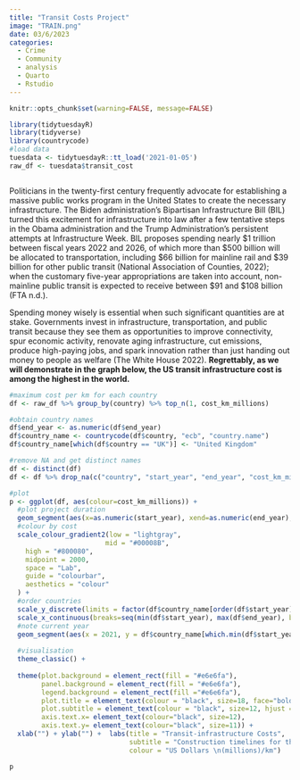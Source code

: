 ```yaml
---
title: "Transit Costs Project"
image: "TRAIN.png"
date: 03/6/2023
categories:
  - Crime
  - Community
  - analysis
  - Quarto
  - Rstudio
---
```


```r
knitr::opts_chunk$set(warning=FALSE, message=FALSE)

library(tidytuesdayR)
library(tidyverse)
library(countrycode)
#load data
tuesdata <- tidytuesdayR::tt_load('2021-01-05')
raw_df <- tuesdata$transit_cost



```


Politicians in the twenty-first century frequently advocate for establishing a massive public works program in the United States to create the necessary infrastructure. The Biden administration's Bipartisan Infrastructure Bill (BIL) turned this excitement for infrastructure into law after a few tentative steps in the Obama administration and the Trump Administration's persistent attempts at Infrastructure Week. BIL proposes spending nearly $1 trillion between fiscal years 2022 and 2026, of which more than $500 billion will be allocated to transportation, including $66 billion for mainline rail and $39 billion for other public transit (National Association of Counties, 2022); when the customary five-year appropriations are taken into account, non-mainline public transit is expected to receive between $91 and $108 billion (FTA n.d.).

Spending money wisely is essential when such significant quantities are at stake. Governments invest in infrastructure, transportation, and public transit because they see them as opportunities to improve connectivity, spur economic activity, renovate aging infrastructure, cut emissions, produce high-paying jobs, and spark innovation rather than just handing out money to people as welfare (The White House 2022). **Regrettably, as we will demonstrate in the graph below, the US transit infrastructure cost is among the highest in the world.**


```r


#maximum cost per km for each country
df <- raw_df %>% group_by(country) %>% top_n(1, cost_km_millions) 

#obtain country names
df$end_year <- as.numeric(df$end_year) 
df$country_name <- countrycode(df$country, "ecb", "country.name")
df$country_name[which(df$country == "UK")] <- "United Kingdom"

#remove NA and get distinct names
df <- distinct(df)
df <- df %>% drop_na(c("country", "start_year", "end_year", "cost_km_millions"))

#plot
p <- ggplot(df, aes(colour=cost_km_millions)) +
  #plot project duration
  geom_segment(aes(x=as.numeric(start_year), xend=as.numeric(end_year), y=country_name, yend=country_name), size=4.5) +
  #colour by cost
  scale_colour_gradient2(low = "lightgray",
                        mid = "#00008B",
    high = "#800080",
    midpoint = 2000,
    space = "Lab",
    guide = "colourbar",
    aesthetics = "colour"
  ) + 
  #order countries 
  scale_y_discrete(limits = factor(df$country_name[order(df$start_year)], levels=df$country_name[order(df$start_year)])) +
  scale_x_continuous(breaks=seq(min(df$start_year), max(df$end_year), by = 3)) +
  #note current year
  geom_segment(aes(x = 2021, y = df$country_name[which.min(df$start_year)], xend = 2021, yend = df$country_name[which.max(df$start_year)]), colour = "#70284a", linetype="dashed", size=1.5) +
  
  #visualisation
  theme_classic() +
  
  theme(plot.background = element_rect(fill = "#e6e6fa"),
        panel.background = element_rect(fill = "#e6e6fa"),
        legend.background = element_rect(fill ="#e6e6fa"),
        plot.title = element_text(colour = "black", size=18, face="bold", hjust = 0.5),
        plot.subtitle = element_text(colour = "black", size=12, hjust = 0.5),
        axis.text.x= element_text(colour="black", size=12),
        axis.text.y= element_text(colour="black", size=11)) +
  xlab("") + ylab("") +  labs(title = "Transit-infrastructure Costs", 
                              subtitle = "Construction timelines for the most expensive transit-infrastructure \nprojects in each country",
                              colour = "US Dollars \n(millions)/km") 

p


```

